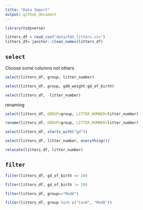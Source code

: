 ```yaml
---
title: "Data Import"
output: github_document
---
```


```r
library(tidyverse)
```

```r
litters_df = read_csv("data/FAS_litters.csv")
litters_df= janitor::clean_names(litters_df)
```
## `select`
Choose some columns not others
```r
select(litters_df, group, litter_number)
```
```r
select(litters_df, group, gd0_weight:gd_of_birth)
```
```r
select(litters_df, -litter_number)
```
renaming
```r
select(litters_df, GROUP=group, LITTER_NUMBER=litter_number)
```
```r
rename(litters_df, GROUP=group, LITTER_NUMBER=litter_number)
```
```r
select(litters_df, starts_with("gd"))
```

```r
select(litters_df, litter_number, everything())
```
```r
relocate(litters_df, litter_number)
```


## `filter`

```r
filter(litters_df, gd_of_birth == 20)
```
```r
filter(litters_df, gd_of_birth != 20)
```
```r
filter(litters_df, group=="Mod8")
```

```r
filter(litters_df, group %in% c("Con8", "Mod8"))
```


